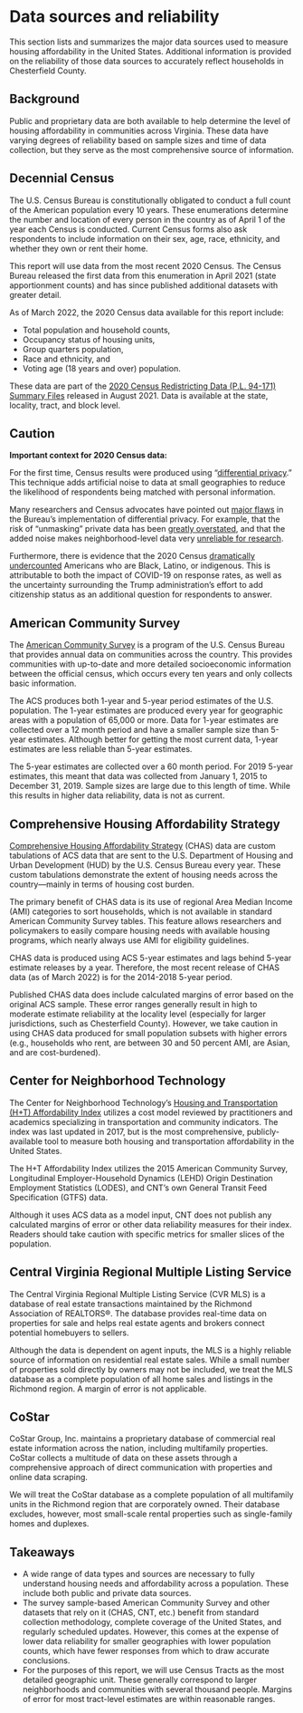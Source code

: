 # Data sources and reliability {#part-1b-1}

This section lists and summarizes the major data sources used to measure housing affordability in the United States. Additional information is provided on the reliability of those data sources to accurately reflect households in Chesterfield County.

## Background

Public and proprietary data are both available to help determine the level of housing affordability in communities across Virginia. These data have varying degrees of reliability based on sample sizes and time of data collection, but they serve as the most comprehensive source of information.

## Decennial Census

The U.S. Census Bureau is constitutionally obligated to conduct a full count of the American population every 10 years. These enumerations determine the number and location of every person in the country as of April 1 of the year each Census is conducted. Current Census forms also ask respondents to include information on their sex, age, race, ethnicity, and whether they own or rent their home.

This report will use data from the most recent 2020 Census. The Census Bureau released the first data from this enumeration in April 2021 (state apportionment counts) and has since published additional datasets with greater detail.

As of March 2022, the 2020 Census data available for this report include:

* Total population and household counts,
* Occupancy status of housing units,
* Group quarters population,
* Race and ethnicity, and
* Voting age (18 years and over) population.

These data are part of the [2020 Census Redistricting Data (P.L. 94-171) Summary Files](https://www.census.gov/programs-surveys/decennial-census/about/rdo/summary-files.html) released in August 2021. Data is available at the state, locality, tract, and block level.

::: {.callout-caution}

## Caution

**Important context for 2020 Census data:**

For the first time, Census results were produced using “[differential privacy](https://www.ncsl.org/research/redistricting/differential-privacy-for-census-data-explained.aspx).” This technique adds artificial noise to data at small geographies to reduce the likelihood of respondents being matched with personal information.

Many researchers and Census advocates have pointed out [major flaws](https://www.bloomberg.com/news/articles/2021-08-12/data-scientists-ask-can-we-trust-the-2020-census) in the Bureau’s implementation of differential privacy. For example, that the risk of “unmasking” private data has been [greatly overstated](https://twitter.com/HistDem/status/1428047057219108873), and that the added noise makes neighborhood-level data very [unreliable for research](https://www.pilotonline.com/government/virginia/vp-nw-census-distortion-folo-20210818-b4wf2lalkfb35fkrtkj6xdfp4a-story.html).

Furthermore, there is evidence that the 2020 Census [dramatically undercounted](https://www.npr.org/2022/03/10/1083732104/2020-census-accuracy-undercount-overcount-data-quality) Americans who are Black, Latino, or indigenous. This is attributable to both the impact of COVID-19 on response rates, as well as the uncertainty surrounding the Trump administration's effort to add citizenship status as an additional question for respondents to answer.

:::

## American Community Survey

The [American Community Survey](https://www.census.gov/programs-surveys/acs) is a program of the U.S. Census Bureau that provides annual data on communities across the country. This provides communities with up-to-date and more detailed socioeconomic information between the official census, which occurs every ten years and only collects basic information. 

The ACS produces both 1-year and 5-year period  estimates of the U.S. population. The 1-year estimates are produced every year for geographic areas with a population of 65,000 or more. Data for 1-year estimates are collected over a 12 month period and have a smaller sample size than 5-year estimates. Although better for getting the most current data, 1-year estimates are less reliable than 5-year estimates. 

The 5-year estimates are collected over a 60 month period. For 2019 5-year estimates, this meant that data was collected from January 1, 2015 to December 31, 2019. Sample sizes are large due to this length of time. While this results in higher data reliability, data is not as current.

## Comprehensive Housing Affordability Strategy

[Comprehensive Housing Affordability Strategy](https://www.huduser.gov/portal/datasets/cp.html) (CHAS) data are custom tabulations of ACS data that are sent to the U.S. Department of Housing and Urban Development (HUD) by the U.S. Census Bureau every year. These custom tabulations demonstrate the extent of housing needs across the country---mainly in terms of housing cost burden.

The primary benefit of CHAS data is its use of regional Area Median Income (AMI) categories to sort households, which is not available in standard American Community Survey tables. This feature allows researchers and policymakers to easily compare housing needs with available housing programs, which nearly always use AMI for eligibility guidelines.

CHAS data is produced using ACS 5-year estimates and lags behind 5-year estimate releases by a year. Therefore, the most recent release of CHAS data (as of March 2022) is for the 2014-2018 5-year period. 

Published CHAS data does include calculated margins of error based on the original ACS sample. These error ranges generally result in high to moderate estimate reliability at the locality level (especially for larger jurisdictions, such as Chesterfield County). However, we take caution in using CHAS data produced for small population subsets with higher errors (e.g., households who rent, are between 30 and 50 percent AMI, are Asian, and are cost-burdened).

## Center for Neighborhood Technology

The Center for Neighborhood Technology’s [Housing and Transportation (H+T) Affordability Index](https://htaindex.cnt.org/) utilizes a cost model reviewed by practitioners and academics specializing in transportation and community indicators. The index was last updated in 2017, but is the most comprehensive, publicly-available tool to measure both housing and transportation affordability in the United States.

The H+T Affordability Index utilizes the 2015 American Community Survey, Longitudinal Employer-Household Dynamics (LEHD) Origin Destination Employment Statistics (LODES), and CNT’s own General Transit Feed Specification (GTFS) data.

Although it uses ACS data as a model input, CNT does not publish any calculated margins of error or other data reliability measures for their index. Readers should take caution with specific metrics for smaller slices of the population.

## Central Virginia Regional Multiple Listing Service

The Central Virginia Regional Multiple Listing Service (CVR MLS) is a database of real estate transactions maintained by the Richmond Association of REALTORS®. The database provides real-time data on properties for sale and helps real estate agents and brokers connect potential homebuyers to sellers. 

Although the data is dependent on agent inputs, the MLS is a highly reliable source of information on residential real estate sales. While a small number of properties sold directly by owners may not be included, we treat the MLS database as a complete population of all home sales and listings in the Richmond region. A margin of error is not applicable.

## CoStar

CoStar Group, Inc. maintains a proprietary database of commercial real estate information across the nation, including multifamily properties. CoStar collects a multitude of data on these assets through a comprehensive approach of direct communication with properties and online data scraping.

We will treat the CoStar database as a complete population of all multifamily units in the Richmond region that are corporately owned. Their database excludes, however, most small-scale rental properties such as single-family homes and duplexes.

## Takeaways

* A wide range of data types and sources are necessary to fully understand housing needs and affordability across a population. These include both public and private data sources.
* The survey sample-based American Community Survey and other datasets that rely on it (CHAS, CNT, etc.) benefit from standard collection methodology, complete coverage of the United States, and regularly scheduled updates. However, this comes at the expense of lower data reliability for smaller geographies with lower population counts, which have fewer responses from which to draw accurate conclusions.
* For the purposes of this report, we will use Census Tracts as the most detailed geographic unit. These generally correspond to larger neighborhoods and communities with several thousand people. Margins of error for most tract-level estimates are within reasonable ranges.